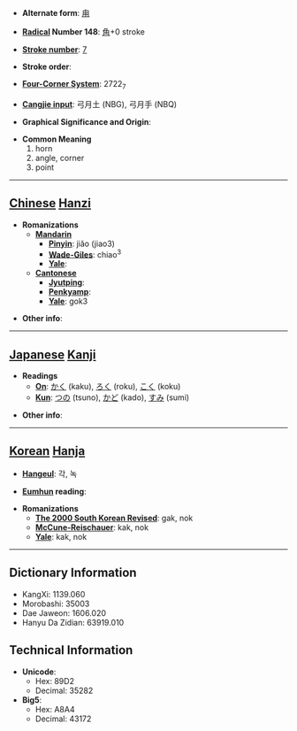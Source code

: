* '''Alternate form''': [[甪]]

* '''[[Wiktionary:Chinese radical index| Radical]] Number 148''': [[Wiktionary:Chinese radical index 角|角]]+0 stroke

* '''[[Wiktionary:Chinese total strokes index|Stroke number]]''': [[Wiktionary:Chinese total strokes index 7|7]]

* '''Stroke order''': 

* '''[[Wiktionary:Chinese four corner index|Four-Corner System]]''': 2722<sub>7</sub>

* '''[[Wiktionary:Chinese Cangjie index|Cangjie input]]''': 弓月土 (NBG), 弓月手 (NBQ)

* '''Graphical Significance and Origin''': 

* '''Common Meaning'''
*#horn
*# angle, corner
*# point


----

== [[Chinese]] [[Hanzi]] ==

* '''Romanizations'''
** '''[[Mandarin]]'''
*** '''[[Pinyin]]''': jiǎo (jiao3)
*** '''[[Wade-Giles]]''': chiao<sup>3</sup>
*** '''[[Yale]]''': 
** '''[[Cantonese]]'''
*** '''[[Jyutping]]''':
*** '''[[Penkyamp]]''': 
*** '''[[Yale]]''': gok3

* '''Other info''': 

----

== [[Japanese]] [[Kanji]] ==

* '''Readings'''
** '''[[On]]''': [[かく]] (kaku), [[ろく]] (roku), [[こく]] (koku)
** '''[[Kun]]''': [[つの]] (tsuno), [[かど]] (kado), [[すみ]] (sumi)

* '''Other info''':  

----

== [[Korean]] [[Hanja]] ==

* '''[[Hangeul]]''': 각, 녹

* '''[[Eumhun]] reading''': 

* '''Romanizations'''
** '''[[The 2000 South Korean Revised Romanization|The 2000 South Korean Revised]]''': gak, nok
** '''[[McCune-Reischauer]]''': kak, nok
** '''[[Yale]]''': kak, nok

----

== Dictionary Information ==

* KangXi: 1139.060
* Morobashi: 35003
* Dae Jaweon: 1606.020
* Hanyu Da Zidian: 63919.010

== Technical Information ==

* '''Unicode''':
** Hex: 89D2
** Decimal: 35282
* '''Big5''':
** Hex: A8A4
** Decimal: 43172